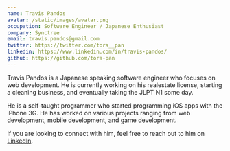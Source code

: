```yaml
---
name: Travis Pandos 
avatar: /static/images/avatar.png
occupation: Software Engineer / Japanese Enthusiast
company: Synctree
email: travis.pandos@gmail.com
twitter: https://twitter.com/tora__pan
linkedin: https://www.linkedin.com/in/travis-pandos/
github: https://github.com/tora-pan
---
```


Travis Pandos is a Japanese speaking software engineer who focuses on web development. He is currently working on his realestate license, starting a cleaning business, and eventually taking the JLPT N1 some day.

He is a self-taught programmer who started programming iOS apps with the iPhone 3G. He has worked on various projects ranging from web development, mobile development, and game development.

If you are looking to connect with him, feel free to reach out to him on [LinkedIn](https://www.linkedin.com/in/travis-pandos/).
